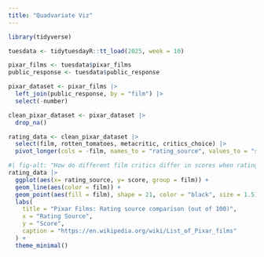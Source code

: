 ```yaml
---
title: "Quadvariate Viz"
---
```

```r
library(tidyverse)
```

```r
tuesdata <- tidytuesdayR::tt_load(2025, week = 10)

pixar_films <- tuesdata$pixar_films
public_response <- tuesdata$public_response

```


```r
pixar_dataset <- pixar_films |>
  left_join(public_response, by = "film") |>
  select(-number)


```


```r

clean_pixar_dataset <- pixar_dataset |>
  drop_na()

rating_data <- clean_pixar_dataset |>
  select(film, rotten_tomatoes, metacritic, critics_choice) |>
  pivot_longer(cols = -film, names_to = "rating_source", values_to = "score")

```

```r
#| fig-alt: "How do different film critics differ in scores when rating the same pixar films?"
rating_data |>
  ggplot(aes(x= rating_source, y= score, group = film)) +
  geom_line(aes(color = film)) +
  geom_point(aes(fill = film), shape = 21, color = "black", size = 1.5) +
  labs(
    title = "Pixar Films: Rating source comparison (out of 100)",
    x = "Rating Source",
    y = "Score",
    caption = "https://en.wikipedia.org/wiki/List_of_Pixar_films"
  ) +
  theme_minimal()

```



